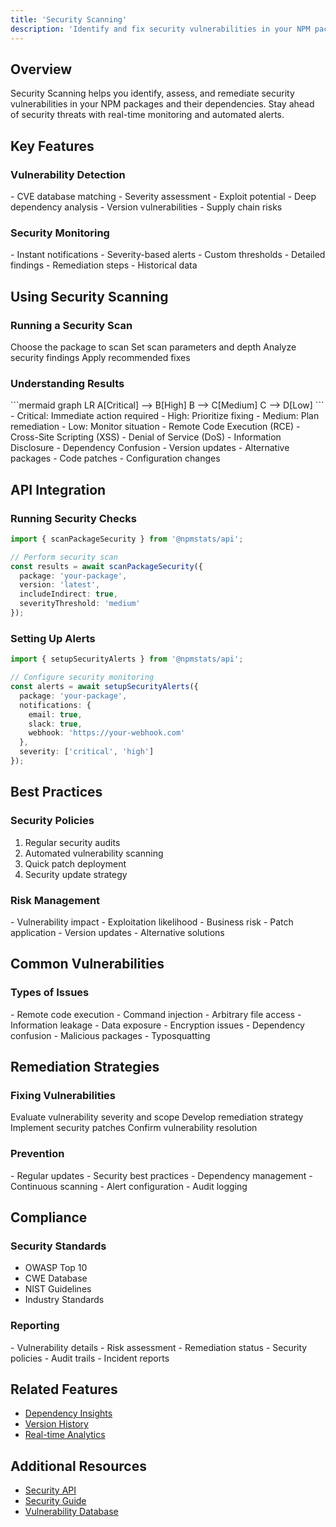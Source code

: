 ```yaml
---
title: 'Security Scanning'
description: 'Identify and fix security vulnerabilities in your NPM packages'
---
```


## Overview

Security Scanning helps you identify, assess, and remediate security vulnerabilities in your NPM packages and their dependencies. Stay ahead of security threats with real-time monitoring and automated alerts.

## Key Features

### Vulnerability Detection

<CardGroup cols={2}>
  <Card title="Known Vulnerabilities" icon="shield-exclamation">
    - CVE database matching
    - Severity assessment
    - Exploit potential
  </Card>
  <Card title="Dependency Scanning" icon="magnifying-glass">
    - Deep dependency analysis
    - Version vulnerabilities
    - Supply chain risks
  </Card>
</CardGroup>

### Security Monitoring

<CardGroup cols={2}>
  <Card title="Real-time Alerts" icon="bell">
    - Instant notifications
    - Severity-based alerts
    - Custom thresholds
  </Card>
  <Card title="Audit Reports" icon="file-lines">
    - Detailed findings
    - Remediation steps
    - Historical data
  </Card>
</CardGroup>

## Using Security Scanning

### Running a Security Scan

<Steps>
  <Step title="Select Package">
    Choose the package to scan
  </Step>
  <Step title="Configure Scan">
    Set scan parameters and depth
  </Step>
  <Step title="Review Results">
    Analyze security findings
  </Step>
  <Step title="Take Action">
    Apply recommended fixes
  </Step>
</Steps>

### Understanding Results

<AccordionGroup>
  <Accordion title="Severity Levels">
    ```mermaid
    graph LR
    A[Critical] --> B[High]
    B --> C[Medium]
    C --> D[Low]
    ```
    - Critical: Immediate action required
    - High: Prioritize fixing
    - Medium: Plan remediation
    - Low: Monitor situation
  </Accordion>
  
  <Accordion title="Vulnerability Types">
    - Remote Code Execution (RCE)
    - Cross-Site Scripting (XSS)
    - Denial of Service (DoS)
    - Information Disclosure
    - Dependency Confusion
  </Accordion>
  
  <Accordion title="Fix Recommendations">
    - Version updates
    - Alternative packages
    - Code patches
    - Configuration changes
  </Accordion>
</AccordionGroup>

## API Integration

### Running Security Checks

```typescript
import { scanPackageSecurity } from '@npmstats/api';

// Perform security scan
const results = await scanPackageSecurity({
  package: 'your-package',
  version: 'latest',
  includeIndirect: true,
  severityThreshold: 'medium'
});
```

### Setting Up Alerts

```typescript
import { setupSecurityAlerts } from '@npmstats/api';

// Configure security monitoring
const alerts = await setupSecurityAlerts({
  package: 'your-package',
  notifications: {
    email: true,
    slack: true,
    webhook: 'https://your-webhook.com'
  },
  severity: ['critical', 'high']
});
```

## Best Practices

### Security Policies

1. Regular security audits
2. Automated vulnerability scanning
3. Quick patch deployment
4. Security update strategy

### Risk Management

<CardGroup cols={2}>
  <Card title="Assessment" icon="clipboard-check">
    - Vulnerability impact
    - Exploitation likelihood
    - Business risk
  </Card>
  <Card title="Mitigation" icon="shield-check">
    - Patch application
    - Version updates
    - Alternative solutions
  </Card>
</CardGroup>

## Common Vulnerabilities

### Types of Issues

<AccordionGroup>
  <Accordion title="Code Execution">
    - Remote code execution
    - Command injection
    - Arbitrary file access
  </Accordion>
  
  <Accordion title="Data Security">
    - Information leakage
    - Data exposure
    - Encryption issues
  </Accordion>
  
  <Accordion title="Supply Chain">
    - Dependency confusion
    - Malicious packages
    - Typosquatting
  </Accordion>
</AccordionGroup>

## Remediation Strategies

### Fixing Vulnerabilities

<Steps>
  <Step title="Assess Impact">
    Evaluate vulnerability severity and scope
  </Step>
  <Step title="Plan Response">
    Develop remediation strategy
  </Step>
  <Step title="Apply Fixes">
    Implement security patches
  </Step>
  <Step title="Verify">
    Confirm vulnerability resolution
  </Step>
</Steps>

### Prevention

<CardGroup cols={2}>
  <Card title="Proactive Measures" icon="shield">
    - Regular updates
    - Security best practices
    - Dependency management
  </Card>
  <Card title="Monitoring" icon="eye">
    - Continuous scanning
    - Alert configuration
    - Audit logging
  </Card>
</CardGroup>

## Compliance

### Security Standards

- OWASP Top 10
- CWE Database
- NIST Guidelines
- Industry Standards

### Reporting

<CardGroup cols={2}>
  <Card title="Audit Reports" icon="file-contract">
    - Vulnerability details
    - Risk assessment
    - Remediation status
  </Card>
  <Card title="Compliance Docs" icon="certificate">
    - Security policies
    - Audit trails
    - Incident reports
  </Card>
</CardGroup>

## Related Features

- [Dependency Insights](/features/dependency-insights)
- [Version History](/features/version-history)
- [Real-time Analytics](/features/real-time-analytics)

## Additional Resources

- [Security API](/api-reference/endpoints/security)
- [Security Guide](/guides/security-best-practices)
- [Vulnerability Database](https://nvd.nist.gov) 